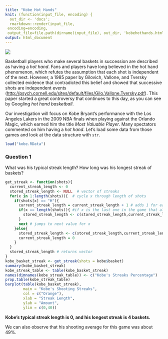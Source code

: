```yaml
---
title: "Kobe Hot Hands"
knit: (function(input_file, encoding) {
  out_dir <- 'docs';
  rmarkdown::render(input_file,
 encoding=encoding,
 output_file=file.path(dirname(input_file), out_dir, 'kobehothands.html'))})
output: html_document
---
```


![](images/lakers600.webp)

Basketball players who make several baskets in succession are described as having a *hot hand*. Fans and players have long believed in the hot hand phenomenon, which refutes the assumption that each shot is independent of the next. However, a 1985 paper by Gilovich, Vallone, and Tversky collected evidence that contradicted this belief and showed that successive shots are independent events ([http://psych.cornell.edu/sites/default/files/Gilo.Vallone.Tversky.pdf](http://psych.cornell.edu/sites/default/files/Gilo.Vallone.Tversky.pdf)). This paper started a great controversy that continues to this day, as you can see by Googling *hot hand basketball*.

Our investigation will focus on Kobe Bryant's performance with the Los Angeles Lakers in the 2009 NBA finals when playing against the Orlando Magic, which earned him the title *Most Valuable Player*.  Many spectators commented on him having a *hot hand*. Let's load some data from those games and look at the data structure with `str`.

<div style="small">
```r
load("kobe.RData")
```
</div>

### Question 1

What was his typical streak length? How long was his longest streak of baskets?

```r
get_streak <- function(shots){
  current_streak_length <- 0
  stored_streak_length <- NULL  # vector of streaks 
  for(x in 1:length(shots)){  # cycle x through length of shots
    if(shots[x] == "H"){
      current_streak_length = current_streak_length + 1 # adds 1 for each H in a streak
      if(x == length(shots)){ #if x is the last one in the game that also an streak end
        stored_streak_length <- c(stored_streak_length,current_streak_length) 
      } 
      next # jumps to next value for x
    }else{
      stored_streak_length <- c(stored_streak_length,current_streak_length) #updating latest streak to vector 
      current_streak_length = 0
    }
  } 
  stored_streak_length # returns vector 
} 
kobe_basket_streak <- get_streak(shots = kobe$basket)
summary(kobe_basket_streak)
kobe_streak_table <- table(kobe_basket_streak)
names(dimnames(kobe_streak_table)) <- c("Kobe's Streaks Percentage")
prop.table(kobe_streak_table)
barplot(table(kobe_basket_streak), 
        main = "Kobe's Shooting Streaks", 
        col = c("Orange"), 
        xlab = "Streak Length",
        ylab = "Amount",
        ylim = c(0,40))
```

**Kobe's typical streak length is 0, and his longest streak is 4 baskets.**

We can also observe that his shooting average for this game was about 49%. 